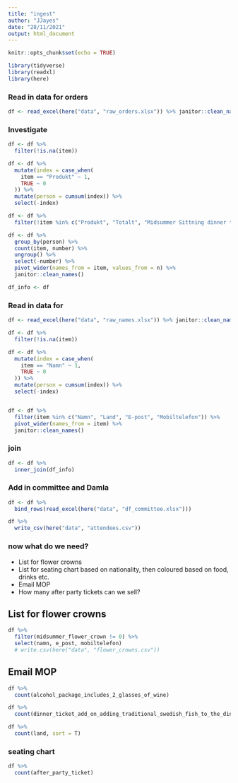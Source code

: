 ```yaml
---
title: "ingest"
author: "JJayes"
date: "28/11/2021"
output: html_document
---
```


```r
knitr::opts_chunk$set(echo = TRUE)

library(tidyverse)
library(readxl)
library(here)

```

### Read in data for orders

```r
df <- read_excel(here("data", "raw_orders.xlsx")) %>% janitor::clean_names()
```

### Investigate

```r
df <- df %>% 
  filter(!is.na(item))

df <- df %>% 
  mutate(index = case_when(
    item == "Produkt" ~ 1,
    TRUE ~ 0
  )) %>% 
  mutate(person = cumsum(index)) %>% 
  select(-index)

df <- df %>% 
  filter(!item %in% c("Produkt", "Totalt", "Midsummer Sittning dinner ticket (vegetarian)"))

df <- df %>% 
  group_by(person) %>% 
  count(item, number) %>% 
  ungroup() %>% 
  select(-number) %>% 
  pivot_wider(names_from = item, values_from = n) %>% 
  janitor::clean_names()

df_info <- df
```

### Read in data for 

```r
df <- read_excel(here("data", "raw_names.xlsx")) %>% janitor::clean_names()

df <- df %>% 
  filter(!is.na(item))

df <- df %>% 
  mutate(index = case_when(
    item == "Namn" ~ 1,
    TRUE ~ 0
  )) %>% 
  mutate(person = cumsum(index)) %>% 
  select(-index)


df <- df %>% 
  filter(item %in% c("Namn", "Land", "E-post", "Mobiltelefon")) %>% 
  pivot_wider(names_from = item) %>% 
  janitor::clean_names()
```


### join

```r
df <- df %>% 
  inner_join(df_info)
```

### Add in committee and Damla

```r
df <- df %>% 
  bind_rows(read_excel(here("data", "df_committee.xlsx")))
```

```r
df %>% 
  write_csv(here("data", "attendees.csv"))
```


### now what do we need?

- List for flower crowns
- List for seating chart based on nationality, then coloured based on food, drinks etc.
- Email MOP
- How many after party tickets can we sell?

## List for flower crowns

```r
df %>% 
  filter(midsummer_flower_crown != 0) %>% 
  select(namn, e_post, mobiltelefon) 
  # write.csv(here("data", "flower_crowns.csv"))
```

## Email MOP

```r
df %>% 
  count(alcohol_package_includes_2_glasses_of_wine)

df %>% 
  count(dinner_ticket_add_on_adding_traditional_swedish_fish_to_the_dinner)
```



```r
df %>% 
  count(land, sort = T)
```

### seating chart

```r
df %>% 
  count(after_party_ticket)
```

```r

```



